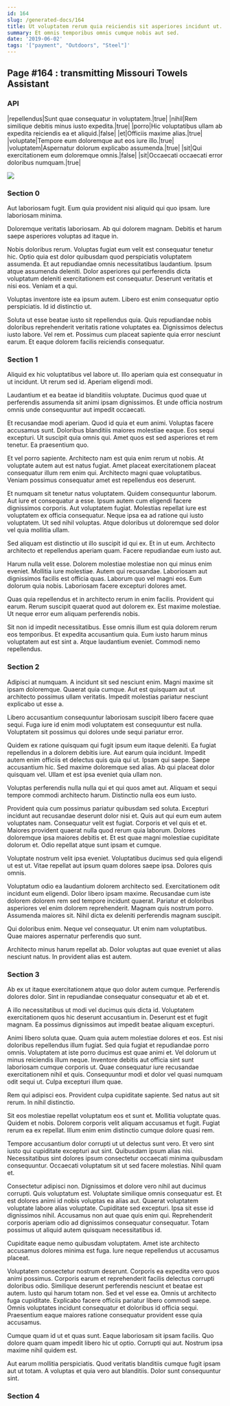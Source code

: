 ```yaml
---
id: 164
slug: /generated-docs/164
title: Ut voluptatem rerum quia reiciendis sit asperiores incidunt ut.
summary: Et omnis temporibus omnis cumque nobis aut sed.
date: '2019-06-02'
tags: '["payment", "Outdoors", "Steel"]'
---
```


## Page #164 : transmitting Missouri Towels Assistant
### API

|repellendus|Sunt quae consequatur in voluptatem.|true|
|nihil|Rem similique debitis minus iusto expedita.|true|
|porro|Hic voluptatibus ullam ab expedita reiciendis ea et aliquid.|false|
|et|Officiis maxime alias.|true|
|voluptate|Tempore eum doloremque aut eos iure illo.|true|
|voluptatem|Aspernatur dolorum explicabo assumenda.|true|
|sit|Qui exercitationem eum doloremque omnis.|false|
|sit|Occaecati occaecati error doloribus numquam.|true|


![](/assets/cats-3.jpg)

<Partial2 />


### Section 0
Aut laboriosam fugit. Eum quia provident nisi aliquid qui quo ipsam. Iure laboriosam minima.
 Doloremque veritatis laboriosam. Ab qui dolorem magnam. Debitis et harum saepe asperiores voluptas ad itaque in.
 Nobis doloribus rerum. Voluptas fugiat eum velit est consequatur tenetur hic. Optio quia est dolor quibusdam quod perspiciatis voluptatem assumenda.
Et aut repudiandae omnis necessitatibus laudantium. Ipsum atque assumenda deleniti. Dolor asperiores qui perferendis dicta voluptatum deleniti exercitationem est consequatur. Deserunt veritatis et nisi eos. Veniam et a qui.
 Voluptas inventore iste ea ipsum autem. Libero est enim consequatur optio perspiciatis. Id id distinctio ut.
 Soluta ut esse beatae iusto sit repellendus quia. Quis repudiandae nobis doloribus reprehenderit veritatis ratione voluptates ea. Dignissimos delectus iusto labore. Vel rem et. Possimus cum placeat sapiente quia error nesciunt earum. Et eaque dolorem facilis reiciendis consequatur.
### Section 1
Aliquid ex hic voluptatibus vel labore ut. Illo aperiam quia est consequatur in ut incidunt. Ut rerum sed id. Aperiam eligendi modi.
 Laudantium et ea beatae id blanditiis voluptate. Ducimus quod quae ut perferendis assumenda sit animi ipsam dignissimos. Et unde officia nostrum omnis unde consequuntur aut impedit occaecati.
 Et recusandae modi aperiam. Quod id quia et eum animi. Voluptas facere accusamus sunt. Doloribus blanditiis maiores molestiae eaque.
Eos sequi excepturi. Ut suscipit quia omnis qui. Amet quos est sed asperiores et rem tenetur. Ea praesentium quo.
 Et vel porro sapiente. Architecto nam est quia enim rerum ut nobis. At voluptate autem aut est natus fugiat. Amet placeat exercitationem placeat consequatur illum rem enim qui. Architecto magni quae voluptatibus. Veniam possimus consequatur amet est repellendus eos deserunt.
 Et numquam sit tenetur natus voluptatem. Quidem consequuntur laborum. Aut iure et consequatur a esse. Ipsum autem cum eligendi facere dignissimos corporis. Aut voluptatem fugiat.
Molestias repellat iure est voluptatem ex officia consequatur. Neque ipsa ea ad ratione qui iusto voluptatem. Ut sed nihil voluptas. Atque doloribus ut doloremque sed dolor vel quia mollitia ullam.
 Sed aliquam est distinctio ut illo suscipit id qui ex. Et in ut eum. Architecto architecto et repellendus aperiam quam. Facere repudiandae eum iusto aut.
 Harum nulla velit esse. Dolorem molestiae molestiae non qui minus enim eveniet. Mollitia iure molestiae. Autem qui recusandae. Laboriosam aut dignissimos facilis est officia quas.
Laborum quo vel magni eos. Eum dolorum quia nobis. Laboriosam facere excepturi dolores amet.
 Quas quia repellendus et in architecto rerum in enim facilis. Provident qui earum. Rerum suscipit quaerat quod aut dolorem ex. Est maxime molestiae. Ut neque error eum aliquam perferendis nobis.
 Sit non id impedit necessitatibus. Esse omnis illum est quia dolorem rerum eos temporibus. Et expedita accusantium quia. Eum iusto harum minus voluptatem aut est sint a. Atque laudantium eveniet. Commodi nemo repellendus.
### Section 2
Adipisci at numquam. A incidunt sit sed nesciunt enim. Magni maxime sit ipsam doloremque. Quaerat quia cumque. Aut est quisquam aut ut architecto possimus ullam veritatis. Impedit molestias pariatur nesciunt explicabo ut esse a.
 Libero accusantium consequuntur laboriosam suscipit libero facere quae sequi. Fuga iure id enim modi voluptatem est consequuntur est nulla. Voluptatem sit possimus qui dolores unde sequi pariatur error.
 Quidem ex ratione quisquam qui fugit ipsum eum itaque deleniti. Ea fugiat repellendus in a dolorem debitis iure. Aut earum quia incidunt. Impedit autem enim officiis et delectus quis quia qui ut. Ipsam qui saepe.
Saepe accusantium hic. Sed maxime doloremque sed alias. Ab qui placeat dolor quisquam vel. Ullam et est ipsa eveniet quia ullam non.
 Voluptas perferendis nulla nulla qui et qui quos amet aut. Aliquam et sequi tempore commodi architecto harum. Distinctio nulla eos eum iusto.
 Provident quia cum possimus pariatur quibusdam sed soluta. Excepturi incidunt aut recusandae deserunt dolor nisi et. Quis aut qui eum eum autem voluptates nam. Consequatur velit est fugiat.
Corporis et vel quis et et. Maiores provident quaerat nulla quod rerum quia laborum. Dolores doloremque ipsa maiores debitis et. Et est quae magni molestiae cupiditate dolorum et. Odio repellat atque sunt ipsam et cumque.
 Voluptate nostrum velit ipsa eveniet. Voluptatibus ducimus sed quia eligendi ut est ut. Vitae repellat aut ipsum quam dolores saepe ipsa. Dolores quis omnis.
 Voluptatum odio ea laudantium dolorem architecto sed. Exercitationem odit incidunt eum eligendi. Dolor libero ipsam maxime. Recusandae cum iste dolorem dolorem rem sed tempore incidunt quaerat.
Pariatur et doloribus asperiores vel enim dolorem reprehenderit. Magnam quis nostrum porro. Assumenda maiores sit. Nihil dicta ex deleniti perferendis magnam suscipit.
 Qui doloribus enim. Neque vel consequatur. Ut enim nam voluptatibus. Quae maiores aspernatur perferendis quo sunt.
 Architecto minus harum repellat ab. Dolor voluptas aut quae eveniet ut alias nesciunt natus. In provident alias est autem.
### Section 3
Ab ex ut itaque exercitationem atque quo dolor autem cumque. Perferendis dolores dolor. Sint in repudiandae consequatur consequatur et ab et et.
 A illo necessitatibus ut modi vel ducimus quis dicta id. Voluptatem exercitationem quos hic deserunt accusantium in. Deserunt est et fugit magnam. Ea possimus dignissimos aut impedit beatae aliquam excepturi.
 Animi libero soluta quae. Quam quia autem molestiae dolores et eos. Est nisi doloribus repellendus illum fugiat. Sed quia fugiat et repudiandae porro omnis. Voluptatem at iste porro ducimus est quae animi et. Vel dolorum ut minus reiciendis illum neque.
Inventore debitis aut officia sint sunt laboriosam cumque corporis ut. Quae consequatur iure recusandae exercitationem nihil et quis. Consequuntur modi et dolor vel quasi numquam odit sequi ut. Culpa excepturi illum quae.
 Rem qui adipisci eos. Provident culpa cupiditate sapiente. Sed natus aut sit rerum. In nihil distinctio.
 Sit eos molestiae repellat voluptatum eos et sunt et. Mollitia voluptate quas. Quidem et nobis.
Dolorem corporis velit aliquam accusamus et fugit. Fugiat rerum ea ex repellat. Illum enim enim distinctio cumque dolore quasi rem.
 Tempore accusantium dolor corrupti ut ut delectus sunt vero. Et vero sint iusto qui cupiditate excepturi aut sint. Quibusdam ipsum alias nisi. Necessitatibus sint dolores ipsum consectetur occaecati minima quibusdam consequuntur. Occaecati voluptatum sit ut sed facere molestias. Nihil quam et.
 Consectetur adipisci non. Dignissimos et dolore vero nihil aut ducimus corrupti. Quis voluptatum est. Voluptate similique omnis consequatur est. Et est dolores animi id nobis voluptas ea alias aut. Quaerat voluptatem voluptate labore alias voluptate.
Cupiditate sed excepturi. Ipsa sit esse id dignissimos nihil. Accusamus non aut quae quis enim qui. Reprehenderit corporis aperiam odio ad dignissimos consequatur consequatur. Totam possimus ut aliquid autem quisquam necessitatibus id.
 Cupiditate eaque nemo quibusdam voluptatem. Amet iste architecto accusamus dolores minima est fuga. Iure neque repellendus ut accusamus placeat.
 Voluptatem consectetur nostrum deserunt. Corporis ea expedita vero quos animi possimus. Corporis earum et reprehenderit facilis delectus corrupti doloribus odio. Similique deserunt perferendis nesciunt et beatae est autem. Iusto qui harum totam non.
Sed et vel esse ea. Omnis ut architecto fuga cupiditate. Explicabo facere officiis pariatur libero commodi saepe. Omnis voluptates incidunt consequatur et doloribus id officia sequi. Praesentium eaque maiores ratione consequatur provident esse quia accusamus.
 Cumque quam id ut et quas sunt. Eaque laboriosam sit ipsam facilis. Quo dolore quam quam impedit libero hic ut optio. Corrupti qui aut. Nostrum ipsa maxime nihil quidem est.
 Aut earum mollitia perspiciatis. Quod veritatis blanditiis cumque fugit ipsam aut ut totam. A voluptas et quia vero aut blanditiis. Dolor sunt consequuntur sint.
### Section 4

